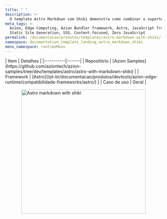 ```yaml
---
title: " "
description: >-
  O template Astro Markdown com Shiki demonstra como combinar o suporte nativo do Astro a Markdown com o Shiki para realce de sintaxe em blocos de código. Ideal para blogs técnicos, documentações ou qualquer site que precise de um visual moderno e legível para códigos.
meta_tags: >-
  Azion, Edge Computing, Azion Bundler framework, Astro, JavaScript frameworks,
  Static Site Generation, SSG, Content-focused, Zero JavaScript
permalink: /documentacao/produtos/templates/astro-markdown-with-shiki/
namespace: documentation_template_landing_astro_markdown_shiki
menu_namespace: runtimeMenu
---
```



<div class="[&_.flex.flex-col]:!gap-4 [&_.flex.flex-col]:md:!gap-8 [&_.flex.flex-col]:2xl:!gap-16">
  <HeroHome
    title="Astro com Shiki"
    description="O template Astro Markdown com Shiki demonstra como combinar o suporte nativo do Astro a Markdown com o Shiki para realce de sintaxe em blocos de código. Ideal para blogs técnicos, documentações ou qualquer site que precise de um visual moderno e legível para códigos."
    logos={[]}
    buttons={[
      { label: "Deploy template", link: "https://console.azion.com/create/astro/astro-markdown-with-shiki", outlined: false, icon: "ai ai-azion", iconPos: "left" },
      { label: "Ver demo", link: "https://ftud9a0zod.map.azionedge.net/", severity: "secondary" }
    ]}
  />
</div>

<div style="display: flex; gap: 1rem; align-items: center; flex-direction: row; flex-wrap: wrap;">
  <div style="flex: 1; min-width: 300px;">
    | Item | Detalhes |
    |:----------|:------|
    | Repositório | [Azion Samples](https://github.com/aziontech/azion-samples/tree/dev/templates/astro/astro-with-markdown-shiki) |
    | Framework | [Astro](/pt-br/documentacao/produtos/devtools/azion-edge-runtime/compatibilidade-frameworks/astro/) |
    | Caso de uso | Geral |
  </div>
  <div style="display: flex; justify-content: center; align-items: center; flex: 1; min-width: 300px;">
    <img src="/assets/docs/images/uploads/template-showcase/astro/astro-markdown-shiki.png" width="400" alt="Astro markdown with shiki" style="max-width: 100%; height: auto;" />
  </div>
</div>
